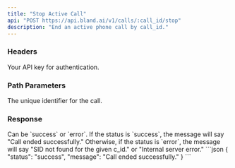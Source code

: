 ```yaml
---
title: "Stop Active Call"
api: "POST https://api.bland.ai/v1/calls/:call_id/stop"
description: "End an active phone call by call_id."
---
```


### Headers

<ParamField header="authorization" type="string">
  Your API key for authentication.
</ParamField>

### Path Parameters

<ParamField path="call_id" type="string" required>
  The unique identifier for the call.
</ParamField>

### Response

<ResponseField name="status" type="string">
  Can be `success` or `error`.
</ResponseField>

<ResponseField name="message" type="string">
  If the status is `success`, the message will say "Call ended successfully."
  Otherwise, if the status is `error`, the message will say "SID not found for
  the given c_id." or "Internal server error."
</ResponseField>

<ResponseExample>
```json
{
  "status": "success",
  "message": "Call ended successfully."
}
```
</ResponseExample>
